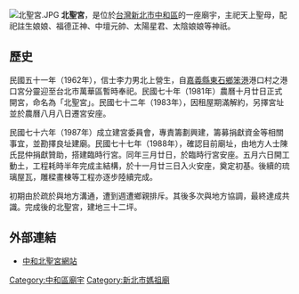 [[File:北聖宮.JPG|thumb]]
'''北聖宮'''，是位於[[台灣|台灣]][[新北市|新北市]][[中和區|中和區]]的一座廟宇，主祀天上聖母，配祀註生娘娘、福德正神、中壇元帥、太陽星君、太陰娘娘等神祇。

==歷史==
民國五十一年（1962年），信士李力男北上營生，自[[嘉義縣|嘉義縣]][[東石鄉_(台灣)|東石鄉]][[笨港|笨港]]港口村之港口宮分靈迎至台北市萬華區暫時奉祀。民國七十年（1981年）農曆十月廿日正式開宮，命名為「北聖宮」。民國七十二年（1983年），因租屋期滿解約，另擇宮址並於農曆八月八日遷宮安座。

民國七十六年（1987年）成立建宮委員會，專責籌劃興建，籌募捐獻資金等相關事宜，並勘擇良址建廟。民國七十七年（1988年），確認目前廟址，由地方人士陳氏昆仲捐獻贊助，搭建臨時行宮。同年三月廿日，於臨時行宮安座。五月六日開工動土，工程耗時半年完成主結構，於十一月廿三日入火安座，奠定初基。後續的琉璃屋瓦，雕樑畫棟等工程亦逐步陸續完成。

初期由於疏於與地方溝通，遭到週遭鄉親排斥。其後多次與地方協調，最終達成共識。完成後的北聖宮，建地三十二坪。

==外部連結==
* [https://web.archive.org/web/20180104215355/http://beishenggong.tw/ 中和北聖宮網站]

[[Category:中和區廟宇|Category:中和區廟宇]]
[[Category:新北市媽祖廟|Category:新北市媽祖廟]]